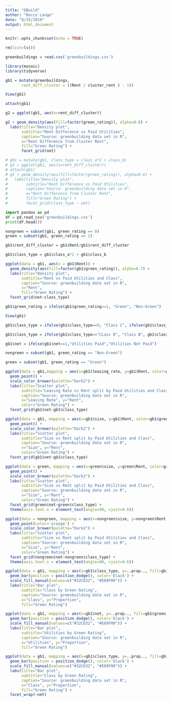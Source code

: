 ```yaml
---
title: "GBuild"
author: "Rocco Lange"
date: "8/15/2019"
output: html_document
---
```


```r
knitr::opts_chunk$set(echo = TRUE)
```

```r
rm(list=ls())
```


```r
greenbuildings = read.csv('greenbuildings.csv')
```

```r
library(mosaic)
library(tidyverse)
```

```r
gb1 = mutate(greenbuildings,
       rent_diff_cluster = ((Rent / cluster_rent ) - 1))
```

```r
View(gb1)
```
```r
attach(gb1)
```


```r
g2 = ggplot(gb1, aes(x=rent_diff_cluster))

g2 + geom_density(aes(fill=factor(green_rating)), alpha=0.6) +
  labs(title="Density plot", 
       subtitle="Rent Difference vs Paid Utilities",
       caption="Source: greenbuilding data set in R",
       x="Rent Difference from Cluster Rent",
       fill="Green Rating") +
       facet_grid(net)
```

```r
# gb1 = mutate(gb1, class_type = class_a*2 + class_b)
# g2 = ggplot(gb1, aes(x=rent_diff_cluster))
# attach(gb1)
# g2 + geom_density(aes(fill=factor(green_rating)), alpha=0.6) +
#   labs(title="Density plot", 
#        subtitle="Rent Difference vs Paid Utilities",
#        caption="Source: greenbuilding data set in R",
#        x="Rent Difference from Cluster Rent",
#        fill="Green Rating") +
#        facet_grid(class_type ~ net)
```

```python
import pandas as pd
df = pd.read_csv('greenbuildings.csv')
print(df.head())
```

```r
nongreen = subset(gb1, green_rating == 0)
green = subset(gb1, green_rating == 1)
```


```r
gb1$rent_diff_cluster = gb1$Rent/gb1$rent_diff_cluster
```

```r
gb1$class_type = gb1$class_a*2 + gb1$class_b
```


```r
ggplot(data = gb1, aes(x = gb1$Rent)) +
  geom_density(aes(fill=factor(gb1$green_rating)), alpha=0.7) + 
  labs(title="Density plot", 
       subtitle="Rent vs Paid Utilities and Class",
       caption="Source: greenbuilding data set in R",
       x="Rent",
       fill="Green Rating") +
  facet_grid(net~class_type) 

```


```r
gb1$green_rating = ifelse(gb1$green_rating==1, "Green", "Non-Green")

View(gb1)
```


```r
gb1$class_type = ifelse(gb1$class_type==0, "Class C", ifelse(gb1$class_type==1, "Class B", "Class A"))
```

```r
gb1$class_type = ifelse(gb1$class_type=="CLass B", "Class B", gb1$class_type)
```


```r
gb1$net = ifelse(gb1$net==1,"Utilities Paid","Utilities Not Paid")
```


```r
nongreen = subset(gb1, green_rating == "Non-Green")
```
```r
green = subset(gb1, green_rating == "Green")
```


```r
ggplot(data = gb1,mapping = aes(x=gb1$leasing_rate, y=gb1$Rent, color=gb1$green_rating),alpha=0.8) +
  geom_point() + 
  scale_color_brewer(palette="Dark2") +
  labs(title="Scatter plot", 
       subtitle="Leasing Rate vs Rent split by Paid Utilities and Class",
       caption="Source: greenbuilding data set in R",
       x="Leasing Rate", y="Rent",
       color="Green Rating") + 
  facet_grid(gb1$net~gb1$class_type)
```



```r
ggplot(data = gb1, mapping = aes(x=gb1$size, y=gb1$Rent, color=gb1$green_rating),alpha=0.7) +
  geom_point() +  
  scale_color_brewer(palette="Dark2") +
  labs(title="Scatter plot", 
       subtitle="Size vs Rent split by Paid Utilities and Class",
       caption="Source: greenbuilding data set in R",
       x="Size", y="Rent",
       color="Green Rating") + 
  facet_grid(gb1$net~gb1$class_type)
```

```r
ggplot(data = green, mapping = aes(x=green$size, y=green$Rent, color=green$green_rating),alpha=0.7) +
  geom_point() +  
  scale_color_brewer(palette="Dark2") +
  labs(title="Scatter plot", 
       subtitle="Size vs Rent split by Paid Utilities and Class",
       caption="Source: greenbuilding data set in R",
       x="Size", y="Rent",
       color="Green Rating") + 
  facet_grid(green$net~green$class_type) +
  theme(axis.text.x = element_text(angle=90, vjust=0.6))
```

```r
ggplot(data = nongreen, mapping = aes(x=nongreen$size, y=nongreen$Rent, color=nongreen$green_rating),alpha=0.7) +
  geom_point(color='orange') +  
  scale_color_brewer(palette="Dark2") +
  labs(title="Scatter plot", 
       subtitle="Size vs Rent split by Paid Utilities and Class",
       caption="Source: greenbuilding data set in R",
       x="Size", y="Rent",
       color="Green Rating") + 
  facet_grid(nongreen$net~nongreen$class_type) +
  theme(axis.text.x = element_text(angle=90, vjust=0.6))
```


```r
ggplot(data = gb1, mapping = aes(x=gb1$class_type, y=..prop.., fill=gb1$green_rating, group=gb1$green_rating)) +
  geom_bar(position = position_dodge(), color='black') +  
  scale_fill_manual(values=c("#32CD32", "#E69F00")) +
  labs(title="Bar plot", 
       subtitle="Class by Green Rating",
       caption="Source: greenbuilding data set in R",
       x="Class", y="Proportion",
       fill="Green Rating") 
```

```r
ggplot(data = gb1, mapping = aes(x=gb1$net, y=..prop.., fill=gb1$green_rating, group=gb1$green_rating)) +
  geom_bar(position = position_dodge(), color='black') +  
  scale_fill_manual(values=c("#32CD32", "#E69F00")) +
  labs(title="Bar plot", 
       subtitle="Utilities by Green Rating",
       caption="Source: greenbuilding data set in R",
       x="Utilities", y="Proportion",
       fill="Green Rating") 
```

```r
ggplot(data = gb1, mapping = aes(x=gb1$class_type, y=..prop.., fill=gb1$green_rating, group=gb1$green_rating)) +
  geom_bar(position = position_dodge(), color='black') +  
  scale_fill_manual(values=c("#32CD32", "#E69F00")) +
  labs(title="Bar plot", 
       subtitle="Class by Green Rating",
       caption="Source: greenbuilding data set in R",
       x="Class", y="Proportion",
       fill="Green Rating") + 
  facet_wrap(~net)
```

